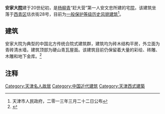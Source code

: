 {{天津历史风貌建筑|
省区市 = 天津市 |
名称 = 安家大院 |
图片 = |
编号 = |
等级 = 一般保护 |
时代 = 1920年代|
所在 = [[天津市|天津市]][[西青区|西青区]] |
公布 = 2013年3月22日 |
}}
'''安家大[[院|院]]'''建于20世纪初，是[[杨柳青|杨柳青]]“赶大营”第一人安文忠所建的宅[[院|院]]，该建筑坐落于[[西青区|西青区]]估衣街28号，目前为[[天津历史风貌建筑|一般保护等级历史风貌建筑]]<ref>天津市人民政府，二零一三年三月二十二日公布</ref>。

== 建筑 ==
安家大院为典型的中国北方传统合院式建筑群，建筑均为砖木结构平房，外立面为青砖清水墙，建筑顶部为硬山青瓦屋面。该建筑目前仍保留着大量的彩绘、砖雕、木雕和地下金库。<ref>{{Cite web |url=http://www.fmjz.cn/Lists/1/DispForm.aspx?ID=274 |title=天津历史风貌建筑网 > 历史风貌建筑总览 > 估衣街28号（安家大院） |access-date=2014-01-22 |archive-date=2014-02-03 |archive-url=https://web.archive.org/web/20140203190810/http://www.fmjz.cn/Lists/1/DispForm.aspx?ID=274 |dead-url=no }}</ref>

== 注释 ==
<div class="references-small">
<references></references>
</div>

{{天津市名人故居}}

[[Category:天津名人故居|Category:天津名人故居]]
[[Category:中国近代建筑|Category:中国近代建筑]]
[[Category:天津西式建築|Category:天津西式建築]]